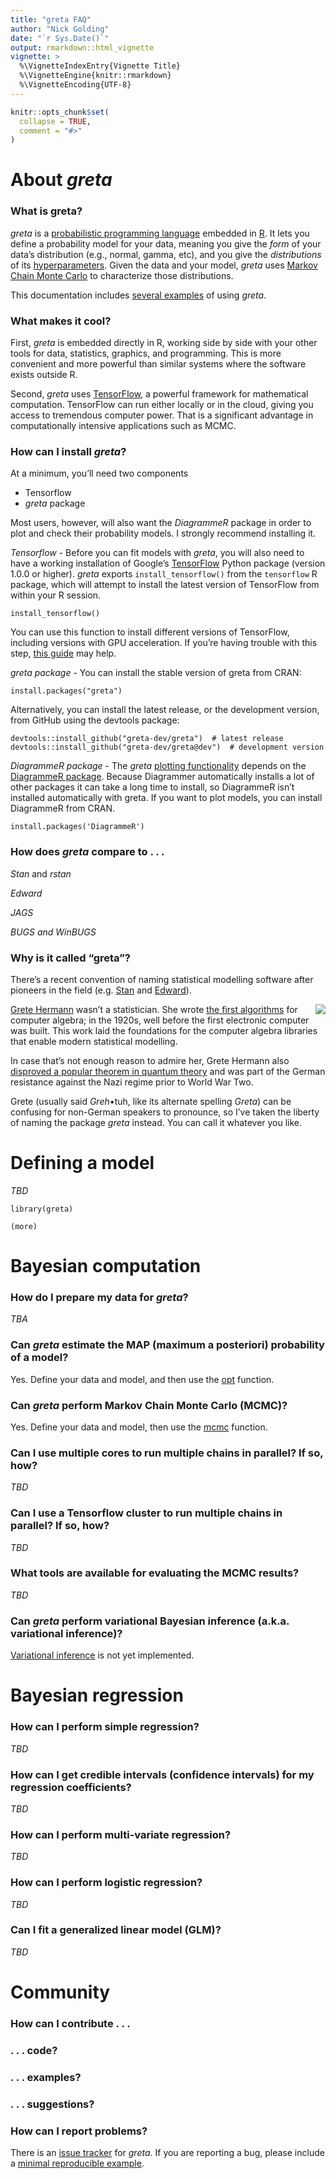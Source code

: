 ```yaml
---
title: "greta FAQ"
author: "Nick Golding"
date: "`r Sys.Date()`"
output: rmarkdown::html_vignette
vignette: >
  %\VignetteIndexEntry{Vignette Title}
  %\VignetteEngine{knitr::rmarkdown}
  %\VignetteEncoding{UTF-8}
---
```


```r
knitr::opts_chunk$set(
  collapse = TRUE,
  comment = "#>"
)
```

# About *greta*

### What is greta?
*greta* is a [probabilistic programming language](https://en.wikipedia.org/wiki/Probabilistic_programming_language)
embedded in [R](https://www.r-project.org).
It lets you define a probability model for your data, 
meaning you give the *form* of your data's distribution
(e.g., normal, gamma, etc),
and you give the *distributions* of its
[hyperparameters](https://en.wikipedia.org/wiki/Hyperparameter).
Given the data and your model, *greta* uses
[Markov Chain Monte Carlo](https://en.wikipedia.org/wiki/Markov_chain_Monte_Carlo)
to characterize those distributions.

This documentation includes [several examples](/greta/articles/example_models.html)
of using *greta*.

### What makes it cool?
First, *greta* is embedded directly in R,
working side by side with your other tools for data, statistics, graphics,
and programming.
This is more convenient and more powerful than similar systems
where the software exists outside R.

Second, *greta* uses [TensorFlow](https://www.tensorflow.org/),
a powerful framework for mathematical computation.
TensorFlow can run either locally or in the cloud,
giving you access to tremendous computer power.
That is a significant advantage in computationally intensive applications
such as MCMC.

### How can I install *greta*?

At a minimum, you'll need two components

- Tensorflow
- *greta* package

Most users, however, will also want the *DiagrammeR* package
in order to plot and check their probability models.
I strongly recommend installing it.

*Tensorflow* - Before you can fit models with *greta*, you will also need to have a working installation of Google's [TensorFlow](https://www.tensorflow.org/) Python package (version 1.0.0 or higher). *greta* exports `install_tensorflow()` from the `tensorflow` R package, which will attempt to install the latest version of TensorFlow from within your R session.

```
install_tensorflow()
```

You can use this function to install different versions of TensorFlow, including versions with GPU acceleration. If you're having trouble with this step, [this guide](https://tensorflow.rstudio.com/installation.html) may help.

*greta package* - You can install the stable version of greta from CRAN:

```
install.packages("greta")
```

Alternatively, you can install the latest release, or the development version, from GitHub using the devtools package:

```
devtools::install_github("greta-dev/greta")  # latest release
devtools::install_github("greta-dev/greta@dev")  # development version
```

*DiagrammeR package* - The *greta* [plotting functionality](#plotting) depends on the [DiagrammeR package](http://rich-iannone.github.io/DiagrammeR/). Because Diagrammer automatically installs a lot of other packages it can take a long time to install, so DiagrammeR isn't installed automatically with greta. If you want to plot models, you can install DiagrammeR from CRAN.

```
install.packages('DiagrammeR')
```

### How does *greta* compare to . . . 
*Stan* and *rstan*

*Edward*

*JAGS*

*BUGS and WinBUGS*

### Why is it called "greta"?
There's a recent convention of naming statistical modelling software after pioneers in the field (e.g. [Stan](https://en.wikipedia.org/wiki/Stanislaw_Ulam) and [Edward](https://en.wikipedia.org/wiki/George_E._P._Box)).

<img style="float: right;" src="https://upload.wikimedia.org/wikipedia/en/e/ea/Grete_Hermann.jpg">

[Grete Hermann](https://en.wikipedia.org/wiki/Grete_Hermann) wasn't a statistician. She wrote [the first algorithms](http://dl.acm.org/citation.cfm?id=307342&coll=portal&dl=ACM) for computer algebra; in the 1920s, well before the first electronic computer was built. This work laid the foundations for the computer algebra libraries that enable modern statistical modelling.

In case that's not enough reason to admire her, Grete Hermann also [disproved a popular theorem in quantum theory](https://arxiv.org/pdf/0812.3986.pdf) and was part of the German resistance against the Nazi regime prior to World War Two.

Grete (usually said *Greh*•tuh, like its alternate spelling *Greta*) can be confusing for non-German speakers to pronounce, so I've taken the liberty of naming the package *greta* instead. You can call it whatever you like.

# Defining a model
*TBD*

```
library(greta)

(more)
```

# Bayesian computation

### How do I prepare my data for *greta*?
*TBA*

### Can *greta* estimate the MAP (maximum a posteriori) probability of a model?
Yes. Define your data and model,
and then use the [opt](/greta/reference/inference.html) function.

### Can *greta* perform Markov Chain Monte Carlo (MCMC)?
Yes. Define your data and model,
then use the [mcmc](/reference/inference.html) function.

### Can I use multiple cores to run multiple chains in parallel? If so, how?
*TBD*

### Can I use a Tensorflow cluster to run multiple chains in parallel? If so, how?
*TBD*

### What tools are available for evaluating the MCMC results?
*TBD*

### Can *greta* perform variational Bayesian inference (a.k.a. variational inference)?
[Variational inference](https://en.wikipedia.org/wiki/Variational_Bayesian_methods)
is not yet implemented.

# Bayesian regression

### How can I perform simple regression?
*TBD*

### How can I get credible intervals (confidence intervals) for my regression coefficients?
*TBD*

### How can I perform multi-variate regression?
*TBD*

### How can I perform logistic regression?
*TBD*

### Can I fit a generalized linear model (GLM)?
*TBD*

# Community

### How can I contribute . . .
### . . . code?
### . . . examples?
### . . . suggestions?

### How can I report problems?
There is an [issue tracker](https://github.com/greta-dev/greta/issues) for *greta*.
If you are reporting a bug, please include a
[minimal reproducible example](https://stackoverflow.com/help/mcve).
